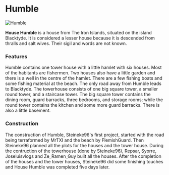 

# Humble

<Image
  src="https://cdn.sanity.io/images/1as7cn02/production/111c3b0980473e05c585702b69dbc247e70c8d25-1920x1018.png?w=976&h=350&fit=crop&crop=center&auto=format"
  alt="Humble"
  width={976}
  height={350}
/>

<ProjectDetails
  floatRight
  region="Iron Islands"
  house="House Humble"
  type="Tower"
  status="Completed"
  warp="/warp humble"
  projectLead="Steineke96"
  dateStarted="December 19, 2013"
  dateCompleted="December 19, 2013"
/>

**House Humble** is a house from The Iron Islands, situated on the island Blacktyde. It is considered a lesser house because it is descended from thralls and salt wives. Their sigil and words are not known.

### Features

Humble contains one tower house with a little hamlet with six houses. Most of the habitants are fishermen. Two houses also have a little garden and there is a well in the centre of the hamlet. There are a few fishing boats and some fishing material at the beach. The only road away from Humble leads to Blacktyde. The towerhouse consists of one big square tower, a smaller round tower, and a staircase tower. The big square tower contains the dining room, guard barracks, three bedrooms, and storage rooms; while the round tower contains the kitchen and some more guard barracks. There is also a little basement.

### Construction

The construction of Humble, Steineke96's first project, started with the road being terraformed by MrTXI and the beach by FlemishGuard. Then Steineke96 planned all the plots for the houses and the tower house. During the contruction of the towerhouse (done by Steineke96), Repsar, Syorre, Joseluisvlogs and Ze_Ramen_Guy built all the houses. After the completion of the houses and the tower houses, Steineke96 did some finishing touches and House Humble was completed five days later.
